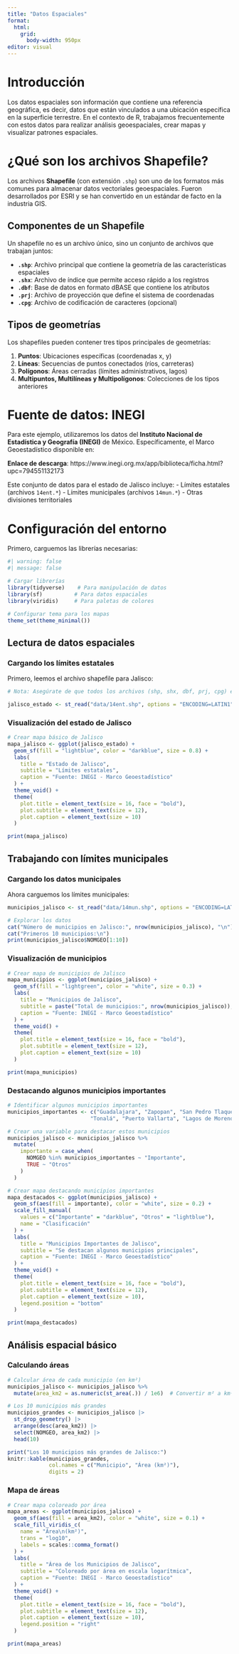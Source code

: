 ```yaml
---
title: "Datos Espaciales"
format: 
  html:
    grid: 
      body-width: 950px
editor: visual
---
```


# Introducción

Los datos espaciales son información que contiene una referencia geográfica, es decir, datos que están vinculados a una ubicación específica en la superficie terrestre. En el contexto de R, trabajamos frecuentemente con estos datos para realizar análisis geoespaciales, crear mapas y visualizar patrones espaciales.

# ¿Qué son los archivos Shapefile?

Los archivos **Shapefile** (con extensión `.shp`) son uno de los formatos más comunes para almacenar datos vectoriales geoespaciales. Fueron desarrollados por ESRI y se han convertido en un estándar de facto en la industria GIS.

## Componentes de un Shapefile

Un shapefile no es un archivo único, sino un conjunto de archivos que trabajan juntos:

-   **`.shp`**: Archivo principal que contiene la geometría de las características espaciales
-   **`.shx`**: Archivo de índice que permite acceso rápido a los registros
-   **`.dbf`**: Base de datos en formato dBASE que contiene los atributos
-   **`.prj`**: Archivo de proyección que define el sistema de coordenadas
-   **`.cpg`**: Archivo de codificación de caracteres (opcional)

## Tipos de geometrías

Los shapefiles pueden contener tres tipos principales de geometrías:

1.  **Puntos**: Ubicaciones específicas (coordenadas x, y)
2.  **Líneas**: Secuencias de puntos conectados (ríos, carreteras)
3.  **Polígonos**: Áreas cerradas (límites administrativos, lagos)
4.  **Multipuntos, Multilíneas y Multipolígonos**: Colecciones de los tipos anteriores

# Fuente de datos: INEGI

Para este ejemplo, utilizaremos los datos del **Instituto Nacional de Estadística y Geografía (INEGI)** de México. Específicamente, el Marco Geoestadístico disponible en:

**Enlace de descarga**: https://www.inegi.org.mx/app/biblioteca/ficha.html?upc=794551132173

Este conjunto de datos para el estado de Jalisco incluye: - Límites estatales (archivos `14ent.*`) - Límites municipales (archivos `14mun.*`) - Otras divisiones territoriales

# Configuración del entorno

Primero, carguemos las librerías necesarias:

```r
#| warning: false
#| message: false

# Cargar librerías
library(tidyverse)    # Para manipulación de datos
library(sf)          # Para datos espaciales
library(viridis)     # Para paletas de colores

# Configurar tema para los mapas
theme_set(theme_minimal())
```

## Lectura de datos espaciales

### Cargando los límites estatales

Primero, leemos el archivo shapefile para Jalisco:

```r
# Nota: Asegúrate de que todos los archivos (shp, shx, dbf, prj, cpg) estén en el mismo directorio: data

jalisco_estado <- st_read("data/14ent.shp", options = "ENCODING=LATIN1", quiet = TRUE)
```

### Visualización del estado de Jalisco

```r
# Crear mapa básico de Jalisco
mapa_jalisco <- ggplot(jalisco_estado) +
  geom_sf(fill = "lightblue", color = "darkblue", size = 0.8) +
  labs(
    title = "Estado de Jalisco",
    subtitle = "Límites estatales",
    caption = "Fuente: INEGI - Marco Geoestadístico"
  ) +
  theme_void() +
  theme(
    plot.title = element_text(size = 16, face = "bold"),
    plot.subtitle = element_text(size = 12),
    plot.caption = element_text(size = 10)
  )

print(mapa_jalisco)
```

## Trabajando con límites municipales

### Cargando los datos municipales

Ahora carguemos los límites municipales:

```r
municipios_jalisco <- st_read("data/14mun.shp", options = "ENCODING=LATIN1", quiet = TRUE)

# Explorar los datos
cat("Número de municipios en Jalisco:", nrow(municipios_jalisco), "\n")
cat("Primeros 10 municipios:\n")
print(municipios_jalisco$NOMGEO[1:10])
```

### Visualización de municipios

```r
# Crear mapa de municipios de Jalisco
mapa_municipios <- ggplot(municipios_jalisco) +
  geom_sf(fill = "lightgreen", color = "white", size = 0.3) +
  labs(
    title = "Municipios de Jalisco",
    subtitle = paste("Total de municipios:", nrow(municipios_jalisco)),
    caption = "Fuente: INEGI - Marco Geoestadístico"
  ) +
  theme_void() +
  theme(
    plot.title = element_text(size = 16, face = "bold"),
    plot.subtitle = element_text(size = 12),
    plot.caption = element_text(size = 10)
  )

print(mapa_municipios)
```

### Destacando algunos municipios importantes

```r
# Identificar algunos municipios importantes
municipios_importantes <- c("Guadalajara", "Zapopan", "San Pedro Tlaquepaque", 
                          "Tonalá", "Puerto Vallarta", "Lagos de Moreno")

# Crear una variable para destacar estos municipios
municipios_jalisco <- municipios_jalisco %>%
  mutate(
    importante = case_when(
      NOMGEO %in% municipios_importantes ~ "Importante",
      TRUE ~ "Otros"
    )
  )

# Crear mapa destacando municipios importantes
mapa_destacados <- ggplot(municipios_jalisco) +
  geom_sf(aes(fill = importante), color = "white", size = 0.2) +
  scale_fill_manual(
    values = c("Importante" = "darkblue", "Otros" = "lightblue"),
    name = "Clasificación"
  ) +
  labs(
    title = "Municipios Importantes de Jalisco",
    subtitle = "Se destacan algunos municipios principales",
    caption = "Fuente: INEGI - Marco Geoestadístico"
  ) +
  theme_void() +
  theme(
    plot.title = element_text(size = 16, face = "bold"),
    plot.subtitle = element_text(size = 12),
    plot.caption = element_text(size = 10),
    legend.position = "bottom"
  )

print(mapa_destacados)
```

## Análisis espacial básico

### Calculando áreas

```r
# Calcular área de cada municipio (en km²)
municipios_jalisco <- municipios_jalisco %>%
  mutate(area_km2 = as.numeric(st_area(.)) / 1e6)  # Convertir m² a km²

# Los 10 municipios más grandes
municipios_grandes <- municipios_jalisco |> 
  st_drop_geometry() |> 
  arrange(desc(area_km2)) |> 
  select(NOMGEO, area_km2) |> 
  head(10)

print("Los 10 municipios más grandes de Jalisco:")
knitr::kable(municipios_grandes, 
             col.names = c("Municipio", "Área (km²)"),
             digits = 2)
```

### Mapa de áreas

```r
# Crear mapa coloreado por área
mapa_areas <- ggplot(municipios_jalisco) +
  geom_sf(aes(fill = area_km2), color = "white", size = 0.1) +
  scale_fill_viridis_c(
    name = "Área\n(km²)",
    trans = "log10",
    labels = scales::comma_format()
  ) +
  labs(
    title = "Área de los Municipios de Jalisco",
    subtitle = "Coloreado por área en escala logarítmica",
    caption = "Fuente: INEGI - Marco Geoestadístico"
  ) +
  theme_void() +
  theme(
    plot.title = element_text(size = 16, face = "bold"),
    plot.subtitle = element_text(size = 12),
    plot.caption = element_text(size = 10),
    legend.position = "right"
  )

print(mapa_areas)
```
